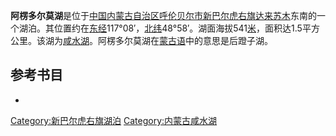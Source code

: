'''阿楞多尔莫湖'''是位于[[中国|中国]][[内蒙古自治区|内蒙古自治区]][[呼伦贝尔市|呼伦贝尔市]][[新巴尔虎右旗|新巴尔虎右旗]][[达来苏木|达来苏木]]东南的一个湖泊。其位置约在[[东经|东经]]117°08′，[[北纬|北纬]]48°58′。湖面海拔541[[米_(單位)|米]]，面积达1.5平方公里。该湖为[[咸水湖|咸水湖]]。阿楞多尔莫湖在[[蒙古语|蒙古语]]中的意思是后蹬子湖。
== 参考书目 ==
*{{cite book|author=牧寒 |title=《内蒙古湖泊》 |year=2003 |publisher=内蒙古人民出版社 |isbn=9787204039883  }}
{{模板:呼伦贝尔市湖泊}}
{{内蒙古小作品}}

[[Category:新巴尔虎右旗湖泊|Category:新巴尔虎右旗湖泊]]
[[Category:内蒙古咸水湖|Category:内蒙古咸水湖]]